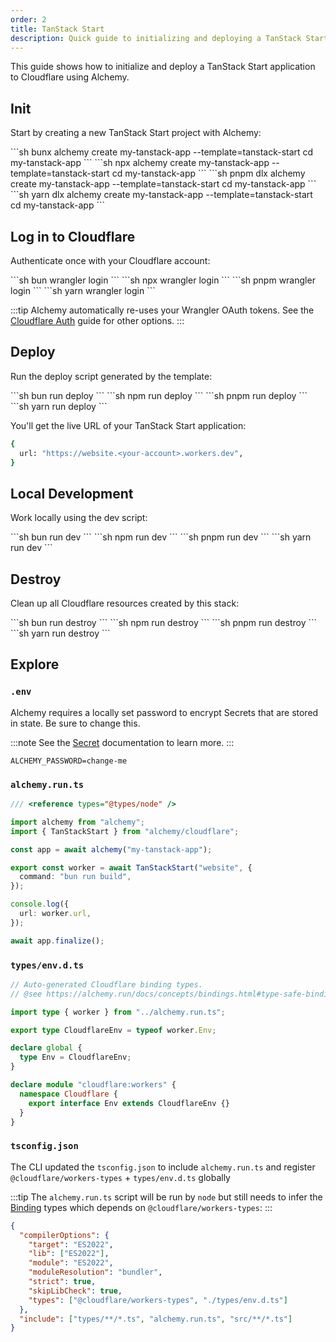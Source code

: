 ```yaml
---
order: 2
title: TanStack Start
description: Quick guide to initializing and deploying a TanStack Start application to Cloudflare Workers using Alchemy.
---
```



This guide shows how to initialize and deploy a TanStack Start application to Cloudflare using Alchemy.

## Init

Start by creating a new TanStack Start project with Alchemy:

<Tabs syncKey="pkgManager">
  <TabItem label="bun">
    ```sh
    bunx alchemy create my-tanstack-app --template=tanstack-start
    cd my-tanstack-app
    ```
  </TabItem>
  <TabItem label="npm">
    ```sh
    npx alchemy create my-tanstack-app --template=tanstack-start
    cd my-tanstack-app
    ```
  </TabItem>
  <TabItem label="pnpm">
    ```sh
    pnpm dlx alchemy create my-tanstack-app --template=tanstack-start
    cd my-tanstack-app
    ```
  </TabItem>
  <TabItem label="yarn">
    ```sh
    yarn dlx alchemy create my-tanstack-app --template=tanstack-start
    cd my-tanstack-app
    ```
  </TabItem>
</Tabs>

## Log in to Cloudflare

Authenticate once with your Cloudflare account:

<Tabs syncKey="pkgManager">
  <TabItem label="bun">
    ```sh
    bun wrangler login
    ```
  </TabItem>
  <TabItem label="npm">
    ```sh
    npx wrangler login
    ```
  </TabItem>
  <TabItem label="pnpm">
    ```sh
    pnpm wrangler login
    ```
  </TabItem>
  <TabItem label="yarn">
    ```sh
    yarn wrangler login
    ```
  </TabItem>
</Tabs>

:::tip
Alchemy automatically re-uses your Wrangler OAuth tokens. See the [Cloudflare Auth](../guides/cloudflare-auth.md) guide for other options.
:::

## Deploy

Run the deploy script generated by the template:

<Tabs syncKey="pkgManager">
  <TabItem label="bun">
    ```sh
    bun run deploy
    ```
  </TabItem>
  <TabItem label="npm">
    ```sh
    npm run deploy
    ```
  </TabItem>
  <TabItem label="pnpm">
    ```sh
    pnpm run deploy
    ```
  </TabItem>
  <TabItem label="yarn">
    ```sh
    yarn run deploy
    ```
  </TabItem>
</Tabs>

You'll get the live URL of your TanStack Start application:

```sh
{
  url: "https://website.<your-account>.workers.dev",
}
```

## Local Development

Work locally using the dev script:

<Tabs syncKey="pkgManager">
  <TabItem label="bun">
    ```sh
    bun run dev
    ```
  </TabItem>
  <TabItem label="npm">
    ```sh
    npm run dev
    ```
  </TabItem>
  <TabItem label="pnpm">
    ```sh
    pnpm run dev
    ```
  </TabItem>
  <TabItem label="yarn">
    ```sh
    yarn run dev
    ```
  </TabItem>
</Tabs>

## Destroy

Clean up all Cloudflare resources created by this stack:

<Tabs syncKey="pkgManager">
  <TabItem label="bun">
    ```sh
    bun run destroy
    ```
  </TabItem>
  <TabItem label="npm">
    ```sh
    npm run destroy
    ```
  </TabItem>
  <TabItem label="pnpm">
    ```sh
    pnpm run destroy
    ```
  </TabItem>
  <TabItem label="yarn">
    ```sh
    yarn run destroy
    ```
  </TabItem>
</Tabs>

## Explore

### `.env`

Alchemy requires a locally set password to encrypt Secrets that are stored in state. Be sure to change this.

:::note
See the [Secret](../concepts/secret.md) documentation to learn more.
:::

```
ALCHEMY_PASSWORD=change-me
```

### `alchemy.run.ts`

```typescript
/// <reference types="@types/node" />

import alchemy from "alchemy";
import { TanStackStart } from "alchemy/cloudflare";

const app = await alchemy("my-tanstack-app");

export const worker = await TanStackStart("website", {
  command: "bun run build",
});

console.log({
  url: worker.url,
});

await app.finalize();
```

### `types/env.d.ts`

```typescript
// Auto-generated Cloudflare binding types.
// @see https://alchemy.run/docs/concepts/bindings.html#type-safe-bindings

import type { worker } from "../alchemy.run.ts";

export type CloudflareEnv = typeof worker.Env;

declare global {
  type Env = CloudflareEnv;
}

declare module "cloudflare:workers" {
  namespace Cloudflare {
    export interface Env extends CloudflareEnv {}
  }
}
```

### `tsconfig.json`

The CLI updated the `tsconfig.json` to include `alchemy.run.ts` and register `@cloudflare/workers-types` + `types/env.d.ts` globally


:::tip
The `alchemy.run.ts` script will be run by `node` but still needs to infer the [Binding](../concepts/bindings.md) types which depends on `@cloudflare/workers-types`:
:::

```json
{
  "compilerOptions": {
    "target": "ES2022",
    "lib": ["ES2022"],
    "module": "ES2022",
    "moduleResolution": "bundler",
    "strict": true,
    "skipLibCheck": true,
    "types": ["@cloudflare/workers-types", "./types/env.d.ts"]
  },
  "include": ["types/**/*.ts", "alchemy.run.ts", "src/**/*.ts"]
}
``` 